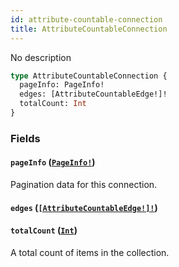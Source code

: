 ```yaml
---
id: attribute-countable-connection
title: AttributeCountableConnection
---
```


No description

```graphql
type AttributeCountableConnection {
  pageInfo: PageInfo!
  edges: [AttributeCountableEdge!]!
  totalCount: Int
}
```

### Fields

#### `pageInfo` ([`PageInfo!`](../../../developer/api-reference/objects/page-info))

Pagination data for this connection.

#### `edges` ([`[AttributeCountableEdge!]!`](../../../developer/api-reference/objects/attribute-countable-edge))

#### `totalCount` ([`Int`](../../../developer/api-reference/scalars/int))

A total count of items in the collection.
